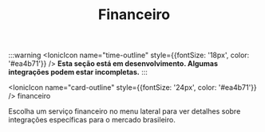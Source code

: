 ﻿---
sidebar_position: 1
title: Financeiro
description: Integrações financeiras brasileiras para automação de processos contábeis e fiscais
keywords: [SUA_SENHA_BANCO_AQUI, financeiro, brasil, contabilidade, fiscal, pix, nfe, conciliação]
---

:::warning
<IonicIcon name="time-outline" style={{fontSize: '18px', color: '#ea4b71'}} />
**Esta seção está em desenvolvimento. Algumas integrações podem estar incompletas.**
:::

<IonicIcon name="card-outline" style={{fontSize: '24px', color: '#ea4b71'}} />
financeiro

Escolha um serviço financeiro no menu lateral para ver detalhes sobre integrações específicas para o mercado brasileiro.
